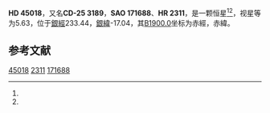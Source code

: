 {{Starbox begin
| name = HD 45018
}}
{{Starbox observe
| epoch = [[J2000.0|J2000.0]]
| constell = {{星座名待查}}<ref name=SIMBAD>{{cite web
 | url=http://simbad.u-strasbg.fr/simbad/sim-id?Ident=HR+2311
 | title=Pulsating variable Star
 | publisher=Centre de Données astronomiques de Strasbourg
 | work=SIMBAD
 | accessdate=2012-07-13
 | archive-date=2016-03-17
 | archive-url=https://web.archive.org/web/20160317095826/http://simbad.u-strasbg.fr/simbad/sim-id?Ident=HR+2311
 | dead-url=no
 }}</ref><ref name=DATA>{{cite web
 | url=http://vizier.u-strasbg.fr/viz-bin/VizieR-5?-out.add=.&-source=5050&-corr=PK=HR&-out.max=9999&HR=2311
 | title=VizieR Detailed Page
 | accessdate=2012-07-13
 | archive-date=2016-03-04
 | archive-url=https://web.archive.org/web/20160304231952/http://vizier.u-strasbg.fr/viz-bin/VizieR-5?-out.add=.&-source=5050&-corr=PK=HR&-out.max=9999&HR=2311
 | dead-url=no
 }}</ref>
| 星官 = 
| ra = {{RA|6|23|55.9}}<ref name=SIMBAD /><ref name=DATA />
| dec = {{DEC|-25|34|40}}<ref name=SIMBAD /><ref name=DATA />
| appmag_v = 5.63<ref name=SIMBAD /><ref name=DATA />
}}
{{Starbox character
| class = K5III<ref name=SIMBAD /><ref name=DATA />
| b-v = 1.56<ref name=SIMBAD /><ref name=DATA />
| u-b = 1.9<ref name=SIMBAD /><ref name=DATA />
| r-i = <ref name=SIMBAD /><ref name=DATA />
| variable = 
}}
{{Starbox astrometry
| radial_v = 1.9
| prop_mo_ra = 34
| parallax = 
| p_error = 
}}
{{Starbox catalog
| names =CD-25 3189，[[SAO星表|SAO]] 171688，[[HD星表|HD]] 45018，[[HR星表|HR]] 2311}}
{{Starbox reference |Simbad=HR+2311}}
{{Starbox end}}

'''HD 45018'''，又名'''CD-25 3189'''，'''SAO 171688'''、'''HR 2311'''，是一颗恒星<ref name=SIMBAD /><ref name=DATA />，视星等为5.63，位于[[銀道座標系|銀經]]233.44，[[銀道座標系|銀緯]]-17.04，其[[B1900.0|B1900.0]]坐标为赤經{{RA|6|19|52.1}}，赤緯{{DEC|-25|-17.04|24}}。

== 参考文献 ==
{{reflist}}

{{star-stub}}

[[Category:HD和HDE天體|45018]]
[[Category:HR天體|2311]]
[[Category:SAO天體|171688]]